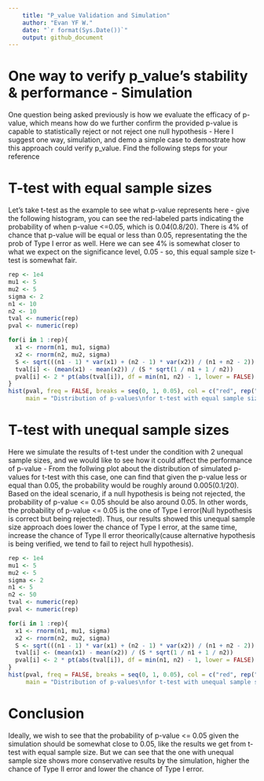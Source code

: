 ```yaml
---  
    title: "P_value Validation and Simulation"  
    author: "Evan YF W."  
    date: "`r format(Sys.Date())`"
    output: github_document
---  
```


# One way to verify p_value's stability & performance - Simulation 
One question being asked previously is how we evaluate the efficacy of p-value, which means how do we further confirm the provided p-value is capable to statistically reject or not reject one null hypothesis - Here I suggest one way, simulation,  and demo a simple case to demostrate how this approach could verify p_value. Find the following steps for your reference


# T-test with equal sample sizes
Let's take t-test as the example to see what p-value represents here - give the following histogram, you can see the red-labeled parts indicating the probability of when p-value <=0.05, which is 0.04(0.8/20). There is 4% of chance that p-value will be equal or less than 0.05, representating the the prob of Type I error as well. Here we can see 4% is somewhat closer to what we expect on the significance level, 0.05 - so, this equal sample size t-test is somewhat fair. 
```r
rep <- 1e4
mu1 <- 5
mu2 <- 5
sigma <- 2
n1 <- 10
n2 <- 10
tval <- numeric(rep)
pval <- numeric(rep)

for(i in 1 :rep){
  x1 <- rnorm(n1, mu1, sigma)
  x2 <- rnorm(n2, mu2, sigma)
  S <- sqrt(((n1 - 1) * var(x1) + (n2 - 1) * var(x2)) / (n1 + n2 - 2))
  tval[i] <- (mean(x1) - mean(x2)) / (S * sqrt(1 / n1 + 1 / n2))
  pval[i] <- 2 * pt(abs(tval[i]), df = min(n1, n2) - 1, lower = FALSE)
}
hist(pval, freq = FALSE, breaks = seq(0, 1, 0.05), col = c("red", rep("white", 19)),
     main = "Distribution of p-values\nfor t-test with equal sample size")
```

# T-test with unequal sample sizes
Here we simulate the results of t-test under the condition with 2 unequal sample sizes, and we would like to see how it could affect the performance of p-value - From the follwing plot about the distribution of simulated p-values for t-test with this case, one can find that given the p-value less or equal than 0.05, the probability would be roughly around 0.005(0.1/20). Based on the ideal scenario, if a null hypothesis is being not rejected, the probability of p-value <= 0.05 should be also around 0.05. In other words, the probability of p-value <= 0.05 is the one of Type I error(Null hypothesis is correct but being rejected). Thus, our results showed this unequal sample size approach does lower the chance of Type I error, at the same time, increase the chance of Type II error theorically(cause alternative hypothesis is being verified, we tend to fail to reject hull hypothesis).
```r
rep <- 1e4
mu1 <- 5
mu2 <- 5
sigma <- 2
n1 <- 5
n2 <- 50
tval <- numeric(rep)
pval <- numeric(rep)

for(i in 1 :rep){
  x1 <- rnorm(n1, mu1, sigma)
  x2 <- rnorm(n2, mu2, sigma)
  S <- sqrt(((n1 - 1) * var(x1) + (n2 - 1) * var(x2)) / (n1 + n2 - 2))
  tval[i] <- (mean(x1) - mean(x2)) / (S * sqrt(1 / n1 + 1 / n2))
  pval[i] <- 2 * pt(abs(tval[i]), df = min(n1, n2) - 1, lower = FALSE)
}
hist(pval, freq = FALSE, breaks = seq(0, 1, 0.05), col = c("red", rep("white", 19)),
     main = "Distribution of p-values\nfor t-test with unequal sample size")
```

# Conclusion 
Ideally, we wish to see that the probability of p-value <= 0.05 given the simulation should be somewhat close to 0.05, like the results we get from t-test with equal sample size. But we can see that the one with unequal sample size shows more conservative results by the simulation, higher the chance of Type II error and lower the chance of Type I error. 
